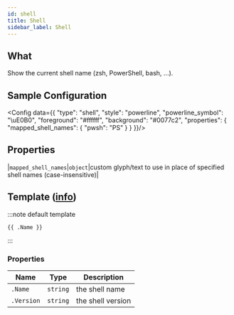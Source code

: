 ```yaml
---
id: shell
title: Shell
sidebar_label: Shell
---
```


## What

Show the current shell name (zsh, PowerShell, bash, ...).

## Sample Configuration


<Config data={{
  "type": "shell",
  "style": "powerline",
  "powerline_symbol": "\uE0B0",
  "foreground": "#ffffff",
  "background": "#0077c2",
  "properties": {
    "mapped_shell_names": {
      "pwsh": "PS"
    }
  }
}}/>

## Properties

|`mapped_shell_names`|`object`|custom glyph/text to use in place of specified shell names (case-insensitive)|

## Template ([info][templates])

:::note default template

```template
{{ .Name }}
```

:::

### Properties

| Name       | Type     | Description       |
| ---------- | -------- | ----------------- |
| `.Name`    | `string` | the shell name    |
| `.Version` | `string` | the shell version |

[templates]: /docs/configuration/templates
